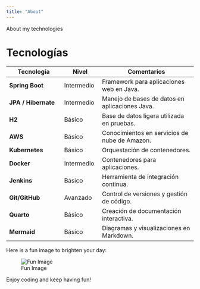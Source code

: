 ```yaml
---
title: "About"
---
```


About my technologies


# Tecnologías

| **Tecnología**              | **Nivel**          | **Comentarios**                                   |
|-----------------------------|--------------------|--------------------------------------------------|
| **Spring Boot**              | Intermedio         | Framework para aplicaciones web en Java.         |
| **JPA / Hibernate**          | Intermedio         | Manejo de bases de datos en aplicaciones Java.   |
| **H2**                       | Básico             | Base de datos ligera utilizada en pruebas.       |
| **AWS**                      | Básico             | Conocimientos en servicios de nube de Amazon.    |
| **Kubernetes**               | Básico             | Orquestación de contenedores.                    |
| **Docker**                   | Intermedio         | Contenedores para aplicaciones.                  |
| **Jenkins**                  | Básico             | Herramienta de integración continua.             |
| **Git/GitHub**               | Avanzado           | Control de versiones y gestión de código.        |
| **Quarto**                   | Básico             | Creación de documentación interactiva.           |
| **Mermaid**                  | Básico             | Diagramas y visualizaciones en Markdown.         |



Here is a fun image to brighten your day:

![Fun Image](img/maiz.avif)

Enjoy coding and keep having fun!
